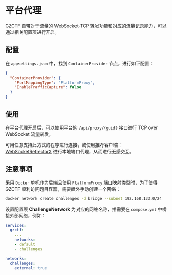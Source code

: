 # 平台代理

GZCTF 自带对于流量的 WebSocket-TCP 转发功能和对应的流量记录能力，可以通过相关配置项进行开启。

## 配置

在 `appsettings.json` 中，找到 `ContainerProvider` 节点，进行如下配置：

```json
{
  "ContainerProvider": {
    "PortMappingType": "PlatformProxy",
    "EnableTrafficCapture": false
  }
}
```

## 使用

在平台代理开启后，可以使用平台的 `/api/proxy/{guid}` 接口进行 TCP over WebSocket 流量转发。

可用任意支持此方式的程序进行连接，或使用推荐客户端：[WebSocketReflectorX](https://github.com/XDSEC/WebSocketReflectorX) 进行本地端口代理，从而进行无感交互。

## 注意事项

采用 `Docker` 单机作为后端且使用 `PlatformProxy` 端口映射类型时，为了使得 GZCTF 顺利访问题目容器，需要额外手动创建一个网络：

```bash
docker network create challenges -d bridge --subnet 192.168.133.0/24
```

设置配置项 **ChallengeNetwork** 为对应的网络名称，并需要在 `compose.yml` 中桥接外部网络，例如：

```yaml
services:
  gzctf:
    ...
    networks:
    - default
    - challenges

networks:
  challenges:
    external: true
```
